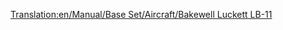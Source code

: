 [[Translation:en/Manual/Base Set/Aircraft/Bakewell Luckett LB-11]]

{{hu/Manual/Base Set/Aircraft/Repülőgépek|Name=Bakewell Luckett LB-11
|Image=[[File:en/Manual/Base Set/Aircraft/McDonnellDouglasMD-11.png|Bakewell Luckett LB-11]]
|Cost=40.515 (81,030)
|Speed=947 km/h (592 MPH)
|Annual=5.343 (10,686)
|Designed=1990
|Lifespan=25
|Capacity=230 utas és 25 csomag levél
|Description=Bevált sugármeghajtású repülőgép. Inkább nagyobb repülőtereken használatos.
|Real-life=[http://hu.wikipedia.org/wiki/McDonnell_Douglas_MD-11 McDonnell Douglas MD-11]
}}